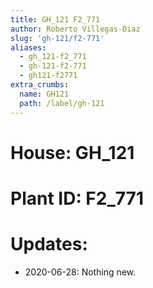 ```yaml
---
title: GH_121 F2_771
author: Roberto Villegas-Diaz
slug: 'gh-121/f2-771'
aliases:
  - gh_121-f2_771
  - gh-121-f2-771
  - gh121-f2771
extra_crumbs:
  name: GH121
  path: /label/gh-121
---
```


# **House**: GH_121
# **Plant ID**: F2_771
# **Updates**: 
 - 2020-06-28: Nothing new.
